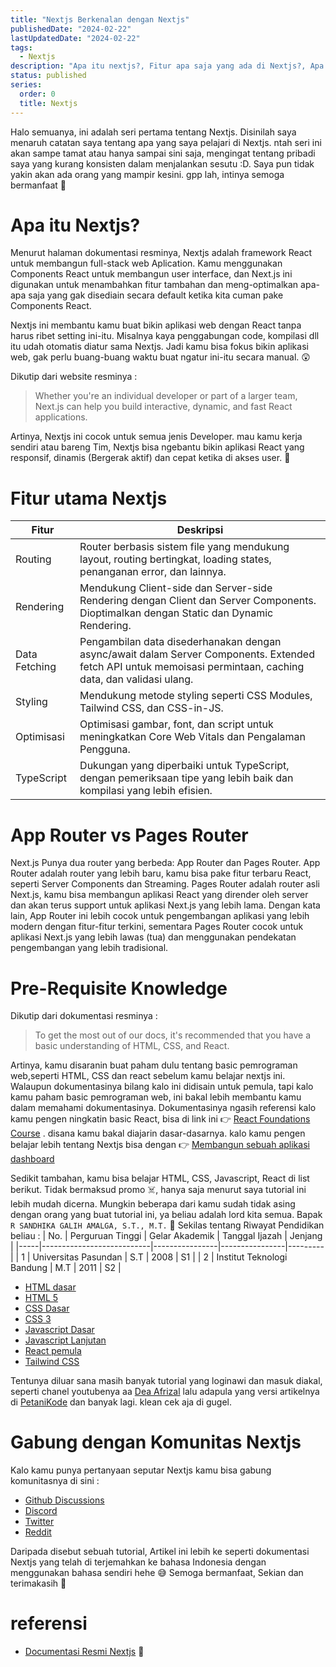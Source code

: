 ```yaml
---
title: "Nextjs Berkenalan dengan Nextjs"
publishedDate: "2024-02-22"
lastUpdatedDate: "2024-02-22"
tags:
  - Nextjs
description: "Apa itu nextjs?, Fitur apa saja yang ada di Nextjs?, Apa itu App Router dan Pages Router di Nextjs? Dokumentasi Nextjs bahasa Indonesia. Bergabung dengan komunitas Nextjs di seluruh dunia."
status: published
series:
  order: 0
  title: Nextjs
---
```


Halo semuanya, ini adalah seri pertama tentang Nextjs.
Disinilah saya menaruh catatan saya tentang apa yang saya pelajari di Nextjs. ntah seri ini akan sampe tamat atau hanya sampai sini saja,
mengingat tentang pribadi saya yang kurang konsisten dalam menjalankan sesutu :D. Saya pun tidak yakin akan ada orang yang mampir kesini.
gpp lah, intinya semoga bermanfaat 🫠

# Apa itu Nextjs?

Menurut halaman dokumentasi resminya, Nextjs adalah framework React untuk membangun full-stack web Aplication.
Kamu menggunakan Components React untuk membangun user interface, dan Next.js ini digunakan untuk
menambahkan fitur tambahan dan meng-optimalkan apa-apa saja yang gak disediain secara default ketika kita cuman pake Components React.

Nextjs ini membantu kamu buat bikin aplikasi web dengan React tanpa harus ribet setting ini-itu.
Misalnya kaya penggabungan code, kompilasi dll itu udah otomatis diatur sama Nextjs.
Jadi kamu bisa fokus bikin aplikasi web, gak perlu buang-buang waktu buat ngatur ini-itu secara manual. 😲

Dikutip dari website resminya :

> Whether you're an individual developer or part of a larger team, Next.js can help you build interactive, dynamic, and fast React applications.

Artinya, Nextjs ini cocok untuk semua jenis Developer. mau kamu kerja sendiri atau bareng Tim, Nextjs bisa ngebantu bikin aplikasi React yang responsif,
dinamis (Bergerak aktif) dan cepat ketika di akses user. 🤗

# Fitur utama Nextjs

| Fitur         | Deskripsi                                                                                                                                                    |
| ------------- | ------------------------------------------------------------------------------------------------------------------------------------------------------------ |
| Routing       | Router berbasis sistem file yang mendukung layout, routing bertingkat, loading states, penanganan error, dan lainnya.                                        |
| Rendering     | Mendukung Client-side dan Server-side Rendering dengan Client dan Server Components. Dioptimalkan dengan Static dan Dynamic Rendering.                       |
| Data Fetching | Pengambilan data disederhanakan dengan async/await dalam Server Components. Extended fetch API untuk memoisasi permintaan, caching data, dan validasi ulang. |
| Styling       | Mendukung metode styling seperti CSS Modules, Tailwind CSS, dan CSS-in-JS.                                                                                   |
| Optimisasi    | Optimisasi gambar, font, dan script untuk meningkatkan Core Web Vitals dan Pengalaman Pengguna.                                                              |
| TypeScript    | Dukungan yang diperbaiki untuk TypeScript, dengan pemeriksaan tipe yang lebih baik dan kompilasi yang lebih efisien.                                         |

# App Router vs Pages Router

Next.js Punya dua router yang berbeda: App Router dan Pages Router.
App Router adalah router yang lebih baru, kamu bisa pake fitur terbaru React, seperti Server Components dan Streaming.
Pages Router adalah router asli Next.js, kamu bisa membangun aplikasi React yang dirender oleh server
dan akan terus support untuk aplikasi Next.js yang lebih lama. Dengan kata lain, App Router ini lebih cocok untuk pengembangan aplikasi
yang lebih modern dengan fitur-fitur terkini, sementara Pages Router cocok untuk aplikasi Next.js yang lebih lawas (tua) dan menggunakan
pendekatan pengembangan yang lebih tradisional.

# Pre-Requisite Knowledge

Dikutip dari dokumentasi resminya :

> To get the most out of our docs, it's recommended that you have a basic understanding of HTML, CSS, and React.

Artinya, kamu disaranin buat paham dulu tentang basic pemrograman web,seperti HTML, CSS dan react sebelum kamu belajar nextjs ini.
Walaupun dokumentasinya bilang kalo ini didisain untuk pemula, tapi kalo kamu paham basic pemrograman web, ini bakal lebih membantu kamu dalam memahami dokumentasinya.
Dokumentasinya ngasih referensi kalo kamu pengen ningkatin basic React, bisa di link ini 👉 [React Foundations Course](https://nextjs.org/learn/react-foundations) .
disana kamu bakal diajarin dasar-dasarnya. kalo kamu pengen belajar lebih tentang Nextjs bisa dengan 👉 [Membangun sebuah aplikasi dashboard](https://nextjs.org/learn/dashboard-app)

Sedikit tambahan, kamu bisa belajar HTML, CSS, Javascript, React di list berikut. Tidak bermaksud promo ☠️, hanya saja menurut saya tutorial ini lebih mudah dicerna.
Mungkin beberapa dari kamu sudah tidak asing dengan orang yang buat tutorial ini, ya beliau adalah lord kita semua. Bapak `R SANDHIKA GALIH AMALGA, S.T., M.T.` 🎉
Sekilas tentang Riwayat Pendidikan beliau :
| No. | Perguruan Tinggi | Gelar Akademik | Tanggal Ijazah | Jenjang |
|-----|---------------------------|----------------|----------------|---------|
| 1 | Universitas Pasundan | S.T | 2008 | S1 |
| 2 | Institut Teknologi Bandung | M.T | 2011 | S2 |

- [HTML dasar](https://www.youtube.com/playlist?list=PLFIM0718LjIVuONHysfOK0ZtiqUWvrx4F)
- [HTML 5](https://www.youtube.com/playlist?list=PLFIM0718LjIX-K5eeHRImnZhPUMhsw9A7)
- [CSS Dasar](https://www.youtube.com/playlist?list=PLFIM0718LjIUBrbm6Gdh6k7ZUvPIAZm7p)
- [CSS 3](https://www.youtube.com/watch?v=J0a6YUUAsd4&list=PLFIM0718LjIVCmrSWbZPKCccCkfFw-Naa)
- [Javascript Dasar](https://www.youtube.com/playlist?list=PLFIM0718LjIWXagluzROrA-iBY9eeUt4w)
- [Javascript Lanjutan](https://www.youtube.com/playlist?list=PLFIM0718LjIUGpY8wmE41W7rTJo_3Y46-)
- [React pemula](https://www.youtube.com/playlist?list=PLFIM0718LjIUu3X2zYNqomEWs3sYd-fV1)
- [Tailwind CSS](https://www.youtube.com/playlist?list=PLFIM0718LjIUHFRMzPJ0wGjx9_NlC5d1h)

Tentunya diluar sana masih banyak tutorial yang loginawi dan masuk diakal, seperti chanel youtubenya aa [Dea Afrizal](https://www.youtube.com/@deaafrizal)
lalu adapula yang versi artikelnya di [PetaniKode](https://www.petanikode.com/) dan banyak lagi. klean cek aja di gugel.

# Gabung dengan Komunitas Nextjs

Kalo kamu punya pertanyaan seputar Nextjs kamu bisa gabung komunitasnya di sini :

- [Github Discussions](https://github.com/vercel/next.js/discussions)
- [Discord](https://discord.com/invite/bUG2bvbtHy)
- [Twitter](https://twitter.com/nextjs)
- [Reddit](https://www.reddit.com/r/nextjs/)

Daripada disebut sebuah tutorial,
Artikel ini lebih ke seperti dokumentasi Nextjs yang telah di terjemahkan ke bahasa Indonesia dengan menggunakan bahasa sendiri hehe 😅
Semoga bermanfaat, Sekian dan terimakasih 🎉

# referensi

- [Documentasi Resmi Nextjs](https://nextjs.org/docs) 🚀
